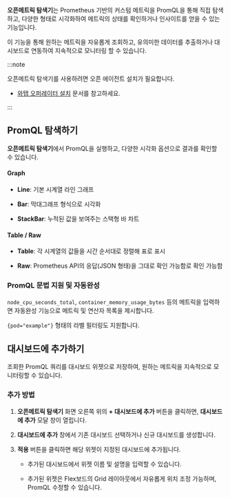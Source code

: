 **오픈메트릭 탐색기**는 Prometheus 기반의 커스텀 메트릭을 PromQL을 통해 직접 탐색하고, 다양한 형태로 시각화하여 메트릭의 상태를 확인하거나 인사이트를 얻을 수 있는 기능입니다.

이 기능을 통해 원하는 메트릭을 자유롭게 조회하고, 유의미한 데이터를 추출하거나 대시보드로 연동하여 지속적으로 모니터링 할 수 있습니다.

:::note

오픈메트릭 탐색기를 사용하려면 오픈 에이전트 설치가 필요합니다.

* [와탭 오퍼레이터 설치](../kubernetes/install-whatap-operator) 문서를 참고하세요.

:::

## PromQL 탐색하기

**오픈메트릭 탐색기**에서 PromQL을 실행하고, 다양한 시각화 옵션으로 결과를 확인할 수 있습니다.

<ImgLang img='openmetrics-explorer.png' desc='openmetrics-explorer' />

#### Graph

* **Line**: 기본 시계열 라인 그래프

* **Bar**: 막대그래프 형식으로 시각화

* **StackBar**: 누적된 값을 보여주는 스택형 바 차트

#### Table / Raw

* **Table**: 각 시계열의 값들을 시간 순서대로 정렬해 표로 표시

* **Raw**: Prometheus API의 응답(JSON 형태)을 그대로 확인 가능함로 확인 가능함

### PromQL 문법 지원 및 자동완성

`node_cpu_seconds_total`, `container_memory_usage_bytes` 등의 메트릭을 입력하면 자동완성 기능으로 메트릭 및 연산자 목록을 제시합니다.

`{pod="example"}` 형태의 라벨 필터링도 지원합니다.

## 대시보드에 추가하기 

조회한 PromQL 쿼리를 대시보드 위젯으로 저장하여, 원하는 메트릭을 지속적으로 모니터링할 수 있습니다.

### 추가 방법

1. **오픈메트릭 탐색기** 화면 오른쪽 위의 **+ 대시보드에 추가** 버튼을 클릭하면, **대시보드에 추가** 모달 창이 열립니다.

1. **대시보드에 추가** 창에서 기존 대시보드 선택하거나 신규 대시보드를 생성합니다. 

1. **적용** 버튼을 클릭하면 해당 위젯이 지정된 대시보드에 추가됩니다.

    * 추가된 대시보드에서 위젯 이름 및 설명을 입력할 수 있습니다.

    * 추가된 위젯은 Flex보드의 Grid 레이아웃에서 자유롭게 위치 조정 가능하며, PromQL 수정할 수 있습니다.